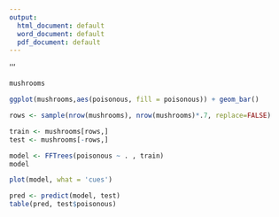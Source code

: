 ---
output:
  html_document: default
  word_document: default
  pdf_document: default
---
''' 
```{r}
mushrooms
```
```{r}
ggplot(mushrooms,aes(poisonous, fill = poisonous)) + geom_bar()
```

```{r}
rows <- sample(nrow(mushrooms), nrow(mushrooms)*.7, replace=FALSE)

train <- mushrooms[rows,]
test <- mushrooms[-rows,]
```

```{r}
model <- FFTrees(poisonous ~ . , train)
model
```

```{r}
plot(model, what = 'cues')
```
```{r}
pred <- predict(model, test)
table(pred, test$poisonous)
```

